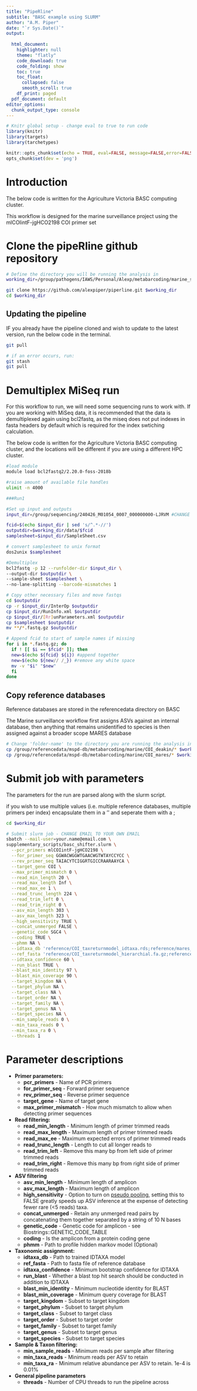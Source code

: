 ```yaml
---
title: "PipeRline"
subtitle: "BASC example using SLURM"
author: "A.M. Piper"
date: "`r Sys.Date()`"
output:
  
  html_document:
    highlighter: null
    theme: "flatly"
    code_download: true
    code_folding: show
    toc: true
    toc_float: 
      collapsed: false
      smooth_scroll: true
    df_print: paged    
  pdf_document: default
editor_options: 
  chunk_output_type: console
---
```


```r
# Knitr global setup - change eval to true to run code
library(knitr)
library(targets)
library(tarchetypes)

knitr::opts_chunk$set(echo = TRUE, eval=FALSE, message=FALSE,error=FALSE, fig.show = "hold", fig.keep = "all")
opts_chunk$set(dev = 'png')
```

# Introduction

The below code is written for the Agriculture Victoria BASC computing cluster.

This workflow is designed for the marine surveillance project using the mlCOIintF-jgHCO2198 COI primer set

# Clone the pipeRline github repository

```bash
# Define the directory you will be running the analysis in
working_dir=/group/pathogens/IAWS/Personal/Alexp/metabarcoding/marine_surveillance #CHANGE TO YOUR DIRECTORY

git clone https://github.com/alexpiper/piperline.git $working_dir
cd $working_dir
```

## Updating the pipeline

IF you already have the pipeline cloned and wish to update to the latest version, run the below code in the terminal.

```bash
git pull

# if an error occurs, run:
git stash
git pull
```

# Demultiplex MiSeq run

For this workflow to run, we will need some sequencing runs to work with. If you are working with MiSeq data, it is recommended that the data is demultiplexed again using bcl2fastq, as the miseq does not put indexes in fasta headers by default which is required for the index swtiching calculation.

The below code is written for the Agriculture Victoria BASC computing cluster, and the locations will be different if you are using a different HPC cluster.

```bash
#load module
module load bcl2fastq2/2.20.0-foss-2018b

#raise amount of available file handles
ulimit -n 4000

###Run1

#Set up input and outputs
input_dir=/group/sequencing/240426_M01054_0007_000000000-LJRVM #CHANGE TO YOUR SEQ RUN

fcid=$(echo $input_dir | sed 's/^.*-//')
outputdir=$working_dir/data/$fcid
samplesheet=$input_dir/SampleSheet.csv

# convert samplesheet to unix format
dos2unix $samplesheet

#Demultiplex
bcl2fastq -p 12 --runfolder-dir $input_dir \
--output-dir $outputdir \
--sample-sheet $samplesheet \
--no-lane-splitting --barcode-mismatches 1

# Copy other necessary files and move fastqs
cd $outputdir
cp -r $input_dir/InterOp $outputdir
cp $input_dir/RunInfo.xml $outputdir
cp $input_dir/[Rr]unParameters.xml $outputdir
cp $samplesheet $outputdir
mv **/*.fastq.gz $outputdir

# Append fcid to start of sample names if missing
for i in *.fastq.gz; do
  if ! [[ $i == $fcid* ]]; then
  new=$(echo ${fcid} ${i}) #append together
  new=$(echo ${new// /_}) #remove any white space
  mv -v "$i" "$new"
  fi
done

```

## Copy reference databases

Reference databases are stored in the referencedata directory on BASC

The Marine surveillance workflow first assigns ASVs against an internal database, then anything that remains unidentified to species is then assigned against a broader scope MARES database

```bash
# Change 'folder-name' to the directory you are running the analysis in
cp /group/referencedata/mspd-db/metabarcoding/marine/COI_deakin/* $working_dir/reference/.
cp /group/referencedata/mspd-db/metabarcoding/marine/COI_mares/* $working_dir/reference/.

```

# Submit job with parameters

The parameters for the run are parsed along with the slurm script.

if you wish to use multiple values (i.e. multiple reference databases, multiple primers per index) encapsulate them in a '' and seperate them with a ;

```bash

cd $working_dir 

# Submit slurm job - CHANGE EMAIL TO YOUR OWN EMAIL
sbatch --mail-user=your.name@email.com \
supplementary_scripts/basc_shifter.slurm \
  --pcr_primers mlCOIintF-jgHCO2198 \
  --for_primer_seq GGWACWGGWTGAACWGTWTAYCCYCC \
  --rev_primer_seq TAIACYTCIGGRTGICCRAARAAYCA \
  --target_gene COI \
  --max_primer_mismatch 0 \
  --read_min_length 20 \
  --read_max_length Inf \
  --read_max_ee 1 \
  --read_trunc_length 224 \
  --read_trim_left 0 \
  --read_trim_right 0 \
  --asv_min_length 303 \
  --asv_max_length 323 \
  --high_sensitivity TRUE \
  --concat_unmerged FALSE \
  --genetic_code SGC4 \
  --coding TRUE \
  --phmm NA \
  --idtaxa_db 'reference/COI_taxreturnmodel_idtaxa.rds;reference/mares_COI_taxreturnmodel_idtaxa.rds' \
  --ref_fasta 'reference/COI_taxreturnmodel_hierarchial.fa.gz;reference/mares_COI_taxreturnmodel_hierarchial.fa.gz' \
  --idtaxa_confidence 60 \
  --run_blast TRUE \
  --blast_min_identity 97 \
  --blast_min_coverage 90 \
  --target_kingdom NA \
  --target_phylum NA \
  --target_class NA \
  --target_order NA \
  --target_family NA \
  --target_genus NA \
  --target_species NA \
  --min_sample_reads 0 \
  --min_taxa_reads 0 \
  --min_taxa_ra 0 \
  --threads 1

```

# Parameter descriptions

* **Primer parameters:**
    + **pcr_primers** - Name of PCR primers 
    + **for_primer_seq** - Forward primer sequence
    + **rev_primer_seq** - Reverse primer sequence
    + **target_gene** - Name of target gene
    + **max_primer_mismatch** - How much mismatch to allow when detecting primer sequences

* **Read filtering:**
    + **read_min_length** - Minimum length of primer trimmed reads
    + **read_max_length** - Maximum length of primer trimmed reads
    + **read_max_ee** - Maximum expected errors of primer trimmed reads
    + **read_trunc_length** - Length to cut all longer reads to
    + **read_trim_left** - Remove this many bp from left side of primer trimmed reads
    + **read_trim_right** - Remove this many bp from right side of primer trimmed reads

* **ASV filtering**
    + **asv_min_length** - Minimum length of amplicon
    + **asv_max_length** - Maximum length of amplicon
    + **high_sensitivity** - Option to turn on [pseudo pooling](https://benjjneb.github.io/dada2/pseudo.html), setting this to FALSE greatly speeds up ASV inference at the expense of detecting fewer rare (<5 reads) taxa.
    + **concat_unmerged** - Retain any unmerged read pairs by concatenating them together separated by a string of 10 N bases
    + **genetic_code** - Genetic code for amplicon - see Biostrings::GENETIC_CODE_TABLE
    + **coding** - Is the amplicon from a protein coding gene
    + **phmm** - Path to profile hidden markov model (Optional)

* **Taxonomic assignment:**
    + **idtaxa_db** - Path to trained IDTAXA model
    + **ref_fasta** - Path to fasta file of reference database
    + **idtaxa_confidence** - Minimum bootstrap confidence for IDTAXA
    + **run_blast** - Whether a blast top hit search should be conducted in addition to IDTAXA
    + **blast_min_identity** - Minimum nucleotide identity for BLAST
    + **blast_min_coverage** - Minimum query coverage for BLAST
    + **target_kingdom** - Subset to target kingdom
    + **target_phylum** - Subset to target phylum
    + **target_class** - Subset to target class
    + **target_order** - Subset to target order
    + **target_family** - Subset to target family
    + **target_genus** - Subset to target genus
    + **target_species** - Subset to target species

* **Sample & Taxon filtering:**
    + **min_sample_reads** - Minimum reads per sample after filtering
    + **min_taxa_reads** - Minimum reads per ASV to retain
    + **min_taxa_ra** - Minimum relative abundance per ASV to retain. 1e-4 is 0.01%
    
    
* **General pipeline parameters**
    + **threads** - Number of CPU threads to run the pipeline across
